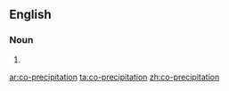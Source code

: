 {{also|coprecipitation|coprécipitation}}
==English==

===Noun===
{{en-noun}}

# {{alternative spelling of|coprecipitation|lang=en}}

[[ar:co-precipitation]]
[[ta:co-precipitation]]
[[zh:co-precipitation]]